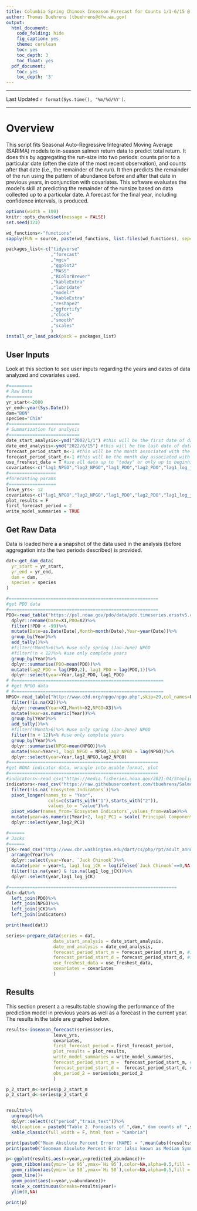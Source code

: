 ```yaml
---
title: Columbia Spring Chinook Inseason Forecast for Counts 1/1-6/15 @ Bonneville Dam
author: Thomas Buehrens (tbuehrens@dfw.wa.gov) 
output:
  html_document:
    code_folding: hide
    fig_caption: yes
    theme: cerulean
    toc: yes
    toc_depth: 3
    toc_float: yes
  pdf_document:
    toc: yes
    toc_depth: '3'
---
```

<script>
   $(document).ready(function() {
     $head = $('#header');
     $head.prepend('<img src=\"https://privatelands.wdfw.wa.gov/wdfwlogo_clrnotxt.png"\" style=\"float: right;width: 150px;\"/>')
   });
</script>
***

Last Updated `r format(Sys.time(), '%m/%d/%Y')`.

***

# Overview
This script fits Seasonal Auto-Regressive Integrated Moving Average (SARIMA) models to in-season salmon return data to predict total return. It does this by aggregating the run-size into two periods: counts prior to a particular date (often the date of the most recent observation), and counts after that date (i.e., the remainder of the run). It then predicts the remainder of the run using the pattern of abundance before and after that date in previous years, in conjunction with covariates. This software evaluates the model's skill at predicting the remainder of the runsize based on data collected up to a particular date. A forecast for the final year, including confidence intervals, is produced.

<!-- ## Setup -->
<!-- All analyses require R software [**(link)**](https://cran.r-project.org/) (v3.4.3) for data retrieval, data processing, and summarizing model results. Here we configure R to perform our analysis and generate our outputs -->
```r
options(width = 100)
knitr::opts_chunk$set(message = FALSE)
set.seed(123)
```

<!-- We also need a couple of helper functions which we will define -->
```r
wd_functions<-"functions"
sapply(FUN = source, paste(wd_functions, list.files(wd_functions), sep="/"))
```

<!-- Here we will load & install packages we need to use (needs internet connection if packages not already installed) -->
```r
packages_list<-c("tidyverse"
                 ,"forecast"
                 ,"mgcv"
                 ,"ggplot2"
                 ,"MASS"
                 ,"RColorBrewer"
                 ,"kableExtra"
                 ,"lubridate"
                 ,"modelr"
                 ,"kableExtra"
                 ,"reshape2"
                 ,"ggfortify"
                 ,"clock"
                 ,"smooth"
                 ,"scales"
                 )
install_or_load_pack(pack = packages_list)
```

## User Inputs 
Look at this section to see user inputs regarding the years and dates of data analyzed and covariates used.
```r
#=========
# Raw Data
#=========
yr_start<-2000
yr_end<-year(Sys.Date())
dam="BON"
species="Chin"
#===========================
# Summarization for analysis
#===========================
date_start_analysis<-ymd("2002/1/1") #this will be the first date of data used in the analysis (and this month/day first in years thereafter)
date_end_analysis<-ymd("2022/6/15") #this will be the last date of data used in the analysis (and this month/day last in years preceding)
forecast_period_start_m<-1 #this will be the month associated with the first month/day of the seasonal estimate period each year...can be after first data used to estimate it or the same
forecast_period_start_d<-1 #this will be the month day associated with the first month/day of the seasonal estimate period each year...can be after first data used to estimate it or the same
use_freshest_data = T #use all data up to "today" or only up to beginning of forecast period
covariates<-c("lag1_NPGO","lag2_NPGO","lag1_PDO","lag2_PDO","lag1_log_jCK","lag2_PC1")
#==================
#forecasting params
#==================
leave_yrs<- 12
covariates<-c("lag1_NPGO","lag2_NPGO","lag1_PDO","lag2_PDO","lag1_log_jCK","lag2_PC1") 
plot_results = F
first_forecast_period = 2
write_model_summaries = TRUE
```

## Get Raw Data
Data is loaded here a a snapshot of the data used in the analysis (before aggregation into the two periods described) is provided.
```r

dat<-get_dam_data(
  yr_start = yr_start,
  yr_end = yr_end,
  dam = dam,
  species = species
)

#=========================================================
#get PDO data
#=========================================================
PDO<-read_table("https://psl.noaa.gov/pdo/data/pdo.timeseries.ersstv5.csv",skip=1,col_names=F,comment="#")%>%
  dplyr::rename(Date=X1,PDO=X2)%>%
  filter(!PDO < -99)%>%
  mutate(Date=as.Date(Date),Month=month(Date),Year=year(Date))%>%
  group_by(Year)%>%
  add_tally()%>%
  #filter(!Month>6)%>% #use only spring (Jan-June) NPGO
  #filter(!n < 12)%>% #use only complete years
  group_by(Year)%>%
  dplyr::summarise(PDO=mean(PDO))%>%
  mutate(lag2_PDO = lag(PDO,2), lag1_PDO = lag(PDO,1))%>%
  dplyr::select(year=Year,lag2_PDO, lag1_PDO)
# #=========================================================
# #get NPGO data
# #=========================================================
NPGO<-read_table("http://www.o3d.org/npgo/npgo.php",skip=29,col_names=F,comment="#")%>%
  filter(!is.na(X2))%>%
  dplyr::rename(Year=X1,Month=X2,NPGO=X3)%>%
  mutate(Year=as.numeric(Year))%>%
  group_by(Year)%>%
  add_tally()%>%
  #filter(!Month>6)%>% #use only spring (Jan-June) NPGO
  filter(!n < 12)%>% #use only complete years
  group_by(Year)%>%
  dplyr::summarise(NPGO=mean(NPGO))%>%
  mutate(Year=Year+1, lag1_NPGO = NPGO,lag2_NPGO = lag(NPGO))%>%
  dplyr::select(year=Year,lag1_NPGO,lag2_NPGO)
#=========================================================
#get NOAA indicator data, wrangle into usable format, plot
#=========================================================
#indicators<-read_csv("https://media.fisheries.noaa.gov/2021-04/Stoplight%20csv.csv?null",skip=1)%>%
indicators<-read_csv("https://raw.githubusercontent.com/tbuehrens/Salmon_Forecast_Example/main/data/Stoplight%20csv.csv",skip=1)%>%
  filter(!is.na(`Ecosystem Indicators`))%>%
  pivot_longer(names_to = "Year",
                cols=c(starts_with("1"),starts_with("2")),
                values_to = "value")%>%
  pivot_wider(names_from=`Ecosystem Indicators`,values_from=value)%>%
  mutate(year=as.numeric(Year)+2, lag2_PC1 = scale(`Principal Component scores (PC1)`))%>%
  dplyr::select(year,lag2_PC1)

#======
# Jacks
#======
jCK<-read_csv("http://www.cbr.washington.edu/dart/cs/php/rpt/adult_annual.php?sc=1&outputFormat=csv&proj=BON&startdate=1%2F1&enddate=6%2F15")%>%
  arrange(Year)%>%
  dplyr::select(year=Year, `Jack Chinook`)%>%
  mutate(year = year+1, lag1_log_jCK = log(ifelse(`Jack Chinook`==0,NA,`Jack Chinook`)))%>%
  filter(!is.na(year) & !is.na(lag1_log_jCK))%>%
  dplyr::select(year,lag1_log_jCK)

#================================================================
dat<-dat%>%
  left_join(PDO)%>%
  left_join(NPGO)%>%
  left_join(jCK)%>%
  left_join(indicators)

print(head(dat))
```

<!-- ## Summarize Data for Analysis -->
```r
series<-prepare_data(series = dat,
                  date_start_analysis = date_start_analysis,
                  date_end_analysis = date_end_analysis,
                  forecast_period_start_m = forecast_period_start_m, #inclusive 
                  forecast_period_start_d = forecast_period_start_d, #inclusive
                  use_freshest_data = use_freshest_data,
                  covariates = covariates
                  )

```

## Results
This section present a a results table showing the performance of the prediction model in previous years as well as a forecast in the current year. The results in the table are graphed below.
```r
results<-inseason_forecast(series$series,
                  leave_yrs,
                  covariates,
                  first_forecast_period = first_forecast_period,
                  plot_results = plot_results,
                  write_model_summaries = write_model_summaries,
                  forecast_period_start_m =  forecast_period_start_m, #inclusive 
                  forecast_period_start_d =  forecast_period_start_d, #inclusive
                  obs_period_2 = series$obs_period_2
                  )

p_2_start_m<-series$p_2_start_m
p_2_start_d<-series$p_2_start_d


results%>%
  ungroup()%>%
  dplyr::select(!c("period","train_test"))%>%
  kbl(caption = paste0("Table 2. Forecasts of ",dam," dam counts of ",species, " from ",forecast_period_start_m,"/",forecast_period_start_d,"-",month(date_end_analysis),"/",mday(date_end_analysis)," using only past years' data for the forecast period and in-season counts from ", month(date_start_analysis),"/",mday(date_start_analysis)," through ", month(max(dat$date)),"/",mday(max(dat$date)), " in each year. Additional covariates are included in the table below."),digits =2)%>%
  kable_classic(full_width = F, html_font = "Cambria")

print(paste0("Mean Absolute Percent Error (MAPE) = ",mean(abs((results$error/results$abundance)*100),na.rm = T)))
print(paste0("Geomean Absolute Percent Error (also known as Median Symmetric Accuracy; MSA) = ",exp(mean(abs(log((results$error/results$abundance)*100)),na.rm = T))))

p<-ggplot(results,aes(x=year,y=predicted_abundance))+
  geom_ribbon(aes(ymin=`Lo 95`,ymax=`Hi 95`),color=NA,alpha=0.5,fill = "cadetblue")+
  geom_ribbon(aes(ymin=`Lo 50`,ymax=`Hi 50`),color=NA,alpha=0.5,fill = "cadetblue")+
  geom_line()+
  geom_point(aes(x=year,y=abundance))+
  scale_x_continuous(breaks=results$year)+
  ylim(0,NA)

print(p)
```
